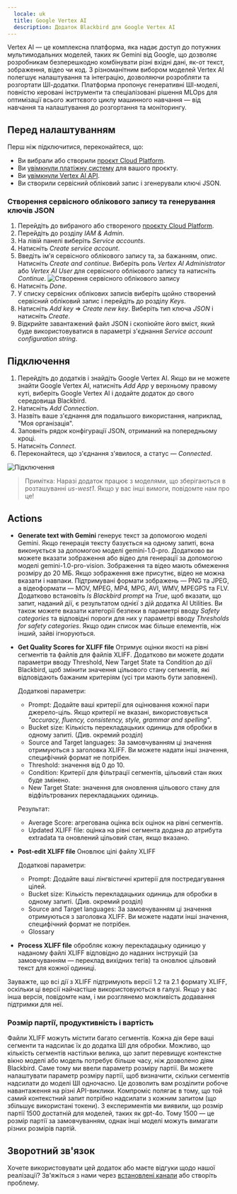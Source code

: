 ```yaml
---
  locale: uk
  title: Google Vertex AI
  description: Додаток Blackbird для Google Vertex AI
---
```


<LinkCard title="Переглянути на Github" target="_blank" href="https://github.com/bb-io/GoogleVertexAI" icon="github" />

Vertex AI — це комплексна платформа, яка надає доступ до потужних мультимодальних моделей, таких як Gemini від Google, що дозволяє розробникам безперешкодно комбінувати різні вхідні дані, як-от текст, зображення, відео чи код. З різноманітним вибором моделей Vertex AI полегшує налаштування та інтеграцію, дозволяючи розробляти та розгортати ШІ-додатки. Платформа пропонує генеративні ШІ-моделі, повністю керовані інструменти та спеціалізовані рішення MLOps для оптимізації всього життєвого циклу машинного навчання — від навчання та налаштування до розгортання та моніторингу.

## Перед налаштуванням

Перш ніж підключитися, переконайтеся, що:

- Ви вибрали або створили [проєкт Cloud Platform](https://console.cloud.google.com/project).
- Ви [увімкнули платіжну систему](https://cloud.google.com/billing/docs/how-to/modify-project) для вашого проєкту.
- Ви [увімкнули Vertex AI API](https://console.cloud.google.com/flows/enableapi?apiid=aiplatform.googleapis.com).
- Ви створили сервісний обліковий запис і згенерували ключі JSON.

### Створення сервісного облікового запису та генерування ключів JSON

1. Перейдіть до вибраного або створеного [проєкту Cloud Platform](https://console.cloud.google.com/project).
2. Перейдіть до розділу _IAM & Admin_.
3. На лівій панелі виберіть _Service accounts_.
4. Натисніть _Create service account_.
5. Введіть ім'я сервісного облікового запису та, за бажанням, опис. Натисніть _Create and continue_. Виберіть роль _Vertex AI Administrator_ або _Vertex AI User_ для сервісного облікового запису та натисніть _Continue_. 
![Створення сервісного облікового запису](https://raw.githubusercontent.com/bb-io/GoogleVertexAI/main/image/README/access.png)
6. Натисніть _Done_.
7. У списку сервісних облікових записів виберіть щойно створений сервісний обліковий запис і перейдіть до розділу _Keys_.
8. Натисніть _Add key_ => _Create new key_. Виберіть тип ключа _JSON_ і натисніть _Create_.
9. Відкрийте завантажений файл JSON і скопіюйте його вміст, який буде використовуватися в параметрі з'єднання _Service account configuration string_.

## Підключення

1. Перейдіть до додатків і знайдіть Google Vertex AI. Якщо ви не можете знайти Google Vertex AI, натисніть _Add App_ у верхньому правому куті, виберіть Google Vertex AI і додайте додаток до свого середовища Blackbird.
2. Натисніть _Add Connection_.
3. Назвіть ваше з'єднання для подальшого використання, наприклад, "Моя організація".
4. Заповніть рядок конфігурації JSON, отриманий на попередньому кроці.
5. Натисніть _Connect_.
6. Переконайтеся, що з'єднання з'явилося, а статус — _Connected_.

![Підключення](https://raw.githubusercontent.com/bb-io/GoogleVertexAI/main/image/README/connecting.png)

> Примітка: Наразі додаток працює з моделями, що зберігаються в розташуванні *us-west1*. Якщо у вас інші вимоги, повідомте нам про це!

## Actions

- **Generate text with Gemini** генерує текст за допомогою моделі Gemini. Якщо генерація тексту базується на одному запиті, вона виконується за допомогою моделі gemini-1.0-pro. Додатково ви можете вказати зображення або відео для генерації за допомогою моделі gemini-1.0-pro-vision. Зображення та відео мають обмеження розміру до 20 МБ. Якщо зображення вже присутнє, відео не можна вказати і навпаки. Підтримувані формати зображень — PNG та JPEG, а відеоформати — MOV, MPEG, MP4, MPG, AVI, WMV, MPEGPS та FLV. Додатково встановіть _Is Blackbird prompt_ на _True_, щоб вказати, що запит, наданий дії, є результатом однієї з дій додатка AI Utilities. Ви також можете вказати категорії безпеки в параметрі вводу _Safety categories_ та відповідні пороги для них у параметрі вводу _Thresholds for safety categories_. Якщо один список має більше елементів, ніж інший, зайві ігноруються.

- **Get Quality Scores for XLIFF file** Отримує оцінки якості на рівні сегментів та файлів для файлів XLIFF. Додатково ви можете додати параметри вводу Threshold, New Target State та Condition до дії Blackbird, щоб змінити значення цільового стану сегментів, які відповідають бажаним критеріям (усі три мають бути заповнені).

    Додаткові параметри:
	- Prompt: Додайте ваші критерії для оцінювання кожної пари джерело-ціль. Якщо критерії не вказані, використовується _"accuracy, fluency, consistency, style, grammar and spelling"_.
	- Bucket size: Кількість перекладацьких одиниць для обробки в одному запиті. (Див. окремий розділ)
	- Source and Target languages: За замовчуванням ці значення отримуються з заголовка XLIFF. Ви можете надати інші значення, специфічний формат не потрібен. 
	- Threshold: значення від 0 до 10.
	- Condition: Критерії для фільтрації сегментів, цільовий стан яких буде змінено.
	- New Target State: значення для оновлення цільового стану для відфільтрованих перекладацьких одиниць.

    Результат:
	- Average Score: агрегована оцінка всіх оцінок на рівні сегментів.
	- Updated XLIFF file: оцінка на рівні сегмента додана до атрибута extradata та оновлений цільовий стан, якщо вказано.

- **Post-edit XLIFF file** Оновлює цілі файлу XLIFF

	Додаткові параметри:
	- Prompt: Додайте ваші лінгвістичні критерії для постредагування цілей.
	- Bucket size: Кількість перекладацьких одиниць для обробки в одному запиті. (Див. окремий розділ)
	- Source and Target languages: За замовчуванням ці значення отримуються з заголовка XLIFF. Ви можете надати інші значення, специфічний формат не потрібен.
	- Glossary

- **Process XLIFF file** обробляє кожну перекладацьку одиницю у наданому файлі XLIFF відповідно до наданих інструкцій (за замовчуванням — переклад вихідних тегів) та оновлює цільовий текст для кожної одиниці.

Зауважте, що всі дії з XLIFF підтримують версії 1.2 та 2.1 формату XLIFF, оскільки ці версії найчастіше використовуються в галузі. Якщо у вас інша версія, повідомте нам, і ми розглянемо можливість додавання підтримки для неї.

### Розмір партії, продуктивність і вартість

Файли XLIFF можуть містити багато сегментів. Кожна дія бере ваші сегменти та надсилає їх до додатка ШІ для обробки. Можливо, що кількість сегментів настільки велика, що запит перевищує контекстне вікно моделі або модель потребує більше часу, ніж дозволено діям Blackbird. Саме тому ми ввели параметр розміру партії. Ви можете налаштувати параметр розміру партії, щоб визначити, скільки сегментів надсилати до моделі ШІ одночасно. Це дозволить вам розділити робоче навантаження на різні API-виклики. Компроміс полягає в тому, що той самий контекстний запит потрібно надсилати з кожним запитом (що збільшує використані токени). З експериментів ми виявили, що розмір партії 1500 достатній для моделей, таких як gpt-4o. Тому 1500 — це розмір партії за замовчуванням, однак інші моделі можуть вимагати різних розмірів партій.

## Зворотний зв'язок

Хочете використовувати цей додаток або маєте відгуки щодо нашої реалізації? Зв'яжіться з нами через [встановлені канали](https://www.blackbird.io/) або створіть проблему.